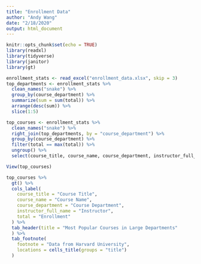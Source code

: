 ```yaml
---
title: "Enrollment Data"
author: "Andy Wang"
date: "2/18/2020"
output: html_document
---
```


```r
knitr::opts_chunk$set(echo = TRUE)
library(readxl)
library(tidyverse)
library(janitor)
library(gt)
```

```r
enrollment_stats <- read_excel("enrollment_data.xlsx", skip = 3)
top_departments <- enrollment_stats %>%
  clean_names("snake") %>%
  group_by(course_department) %>%
  summarize(sum = sum(total)) %>%
  arrange(desc(sum)) %>%
  slice(1:5) 

top_courses <- enrollment_stats %>%
  clean_names("snake") %>%
  right_join(top_departments, by = "course_department") %>%
  group_by(course_department) %>%
  filter(total == max(total)) %>%
  ungroup() %>%
  select(course_title, course_name, course_department, instructor_full_name, total)

View(top_courses)

top_courses %>%
  gt() %>%
  cols_label(
    course_title = "Course Title",
    course_name = "Course Name",
    course_department = "Course Department",
    instructor_full_name = "Instructor",
    total = "Enrollment"
  ) %>%
  tab_header(title = "Most Popular Courses in Large Departments"
  ) %>%
  tab_footnote(
    footnote = "Data from Harvard University",
    locations = cells_title(groups = "title")
  ) 
```
